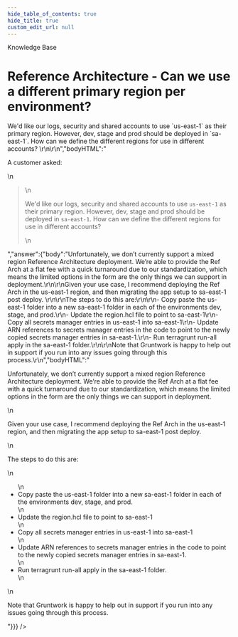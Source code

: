 ```yaml
---
hide_table_of_contents: true
hide_title: true
custom_edit_url: null
---
```



<CenterLayout>
<span className="searchCategory">Knowledge Base</span>
<h1>Reference Architecture - Can we use a different primary region per environment?</h1>
<GitHub discussion={{"id":"D_kwDOF8slf84AO2_z","number":216,"author":{"login":"zackproser"},"title":"Reference Architecture - Can we use a different primary region per environment?","body":"A customer asked: \r\n> We'd like our logs, security and shared accounts to use `us-east-1` as their primary region. However, dev, stage and prod should be deployed in `sa-east-1`. How can we define the different regions for use in different accounts? \r\n\r\n","bodyHTML":"<p dir=\"auto\">A customer asked:</p>\n<blockquote>\n<p dir=\"auto\">We'd like our logs, security and shared accounts to use <code class=\"notranslate\">us-east-1</code> as their primary region. However, dev, stage and prod should be deployed in <code class=\"notranslate\">sa-east-1</code>. How can we define the different regions for use in different accounts?</p>\n</blockquote>","answer":{"body":"Unfortunately, we don’t currently support a mixed region Reference Architecture deployment. We’re able to provide the Ref Arch at a flat fee with a quick turnaround due to our standardization, which means the limited options in the form are the only things we can support in deployment.\r\n\r\nGiven your use case, I recommend deploying the Ref Arch in the us-east-1 region, and then migrating the app setup to sa-east-1 post deploy. \r\n\r\nThe steps to do this are:\r\n\r\n- Copy paste the us-east-1 folder into a new sa-east-1 folder in each of the environments dev, stage, and prod.\r\n- Update the region.hcl file to point to sa-east-1\r\n- Copy all secrets manager entries in us-east-1 into sa-east-1\r\n- Update ARN references to secrets manager entries in the code to point to the newly copied secrets manager entries in sa-east-1.\r\n- Run terragrunt run-all apply in the sa-east-1 folder.\r\n\r\nNote that Gruntwork is happy to help out in support if you run into any issues going through this process.\r\n","bodyHTML":"<p dir=\"auto\">Unfortunately, we don’t currently support a mixed region Reference Architecture deployment. We’re able to provide the Ref Arch at a flat fee with a quick turnaround due to our standardization, which means the limited options in the form are the only things we can support in deployment.</p>\n<p dir=\"auto\">Given your use case, I recommend deploying the Ref Arch in the us-east-1 region, and then migrating the app setup to sa-east-1 post deploy.</p>\n<p dir=\"auto\">The steps to do this are:</p>\n<ul dir=\"auto\">\n<li>Copy paste the us-east-1 folder into a new sa-east-1 folder in each of the environments dev, stage, and prod.</li>\n<li>Update the region.hcl file to point to sa-east-1</li>\n<li>Copy all secrets manager entries in us-east-1 into sa-east-1</li>\n<li>Update ARN references to secrets manager entries in the code to point to the newly copied secrets manager entries in sa-east-1.</li>\n<li>Run terragrunt run-all apply in the sa-east-1 folder.</li>\n</ul>\n<p dir=\"auto\">Note that Gruntwork is happy to help out in support if you run into any issues going through this process.</p>"}}} />

</CenterLayout>
  

<!-- ##DOCS-SOURCER-START
{
  "sourcePlugin": "github-discussions",
  "hash": "cc674896a68634c8a5db457ad2756982"
}
##DOCS-SOURCER-END -->
